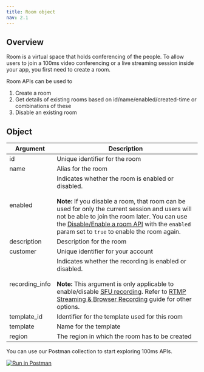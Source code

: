 ```yaml
---
title: Room object
nav: 2.1
---
```


## Overview

Room is a virtual space that holds conferencing of the people. To allow users to join a 100ms video conferencing or a live streaming session inside your app, you first need to create a room.

Room APIs can be used to

1. Create a room
2. Get details of existing rooms based on id/name/enabled/created-time or combinations of these
3. Disable an existing room

<BaseRequest title="https://api.100ms.live/v2/rooms" />

## Object

| Argument       | Description                                                                                                                                                                                                                                                                                                                                                |
| -------------- | ---------------------------------------------------------------------------------------------------------------------------------------------------------------------------------------------------------------------------------------------------------------------------------------------------------------------------------------------------------- |
| id             | Unique identifier for the room                                                                                                                                                                                                                                                                                                                             |
| name           | Alias for the room                                                                                                                                                                                                                                                                                                                                         |
| enabled        | Indicates whether the room is enabled or disabled. <br/><br/> **Note:** If you disable a room, that room can be used for only the current session and users will not be able to join the room later. You can use the [Disable/Enable a room API](/server-side/v2/rooms/disable-or-enable) with the `enabled` param set to `true` to enable the room again. |
| description    | Description for the room                                                                                                                                                                                                                                                                                                                                   |
| customer       | Unique identifier for your account                                                                                                                                                                                                                                                                                                                         |
| recording_info | Indicates whether the recording is enabled or disabled. <br/><br/> **Note:** This argument is only applicable to enable/disable [SFU recording](/server-side/v2/destinations/recording). Refer to [RTMP Streaming & Browser Recording](/server-side/v2/destinations/rtmp-streaming-and-browser-recording) guide for other options.                         |
| template_id    | Identifier for the template used for this room                                                                                                                                                                                                                                                                                                             |
| template       | Name for the template                                                                                                                                                                                                                                                                                                                                      |
| region         | The region in which the room has to be created                                                                                                                                                                                                                                                                                                             |

You can use our Postman collection to start exploring 100ms APIs. 

[![Run in Postman](https://run.pstmn.io/button.svg)](https://god.gw.postman.com/run-collection/22726679-e5bcff30-df5c-4387-836f-cf0aebf02199?action=collection%2Ffork&collection-url=entityId%3D22726679-e5bcff30-df5c-4387-836f-cf0aebf02199%26entityType%3Dcollection%26workspaceId%3Dd9145dd6-337b-4761-81d6-21a30b4147a2#?env%5B100ms%20API%20Environment%5D=W3sia2V5IjoiSE9TVCIsInZhbHVlIjoiaHR0cHM6Ly9hcGkuMTAwbXMubGl2ZS92Mi8iLCJlbmFibGVkIjp0cnVlLCJ0eXBlIjoiZGVmYXVsdCJ9LHsia2V5IjoiVE9LRU4iLCJ2YWx1ZSI6IjxZT1VSX01BTkFHRU1FTlRfVE9LRU4+IiwiZW5hYmxlZCI6dHJ1ZSwidHlwZSI6ImRlZmF1bHQifV0=)